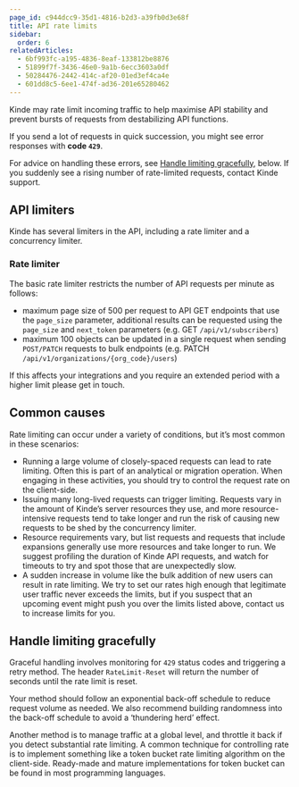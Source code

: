 ```yaml
---
page_id: c944dcc9-35d1-4816-b2d3-a39fb0d3e68f
title: API rate limits
sidebar:
  order: 6
relatedArticles:
  - 6bf993fc-a195-4836-8eaf-133812be8876
  - 51899f7f-3436-46e0-9a1b-6ecc3603a0df
  - 50284476-2442-414c-af20-01ed3ef4ca4e
  - 601dd8c5-6ee1-474f-ad36-201e65280462
---
```


Kinde may rate limit incoming traffic to help maximise API stability and prevent bursts of requests from destabilizing API functions.

If you send a lot of requests in quick succession, you might see error responses with **code `429`**.

For advice on handling these errors, see [Handle limiting gracefully](#handle-limiting-gracefully), below. If you suddenly see a rising number of rate-limited requests, contact Kinde support.

## API limiters

Kinde has several limiters in the API, including a rate limiter and a concurrency limiter.

### Rate limiter

The basic rate limiter restricts the number of API requests per minute as follows:

- maximum page size of 500 per request to API GET endpoints that use the `page_size` parameter, additional results can be requested using the `page_size` and `next_token` parameters (e.g. GET `/api/v1/subscribers`)
- maximum 100 objects can be updated in a single request when sending `POST/PATCH` requests to bulk endpoints (e.g. PATCH `/api/v1/organizations/{org_code}/users`)

If this affects your integrations and you require an extended period with a higher limit please get in touch.

## Common causes

Rate limiting can occur under a variety of conditions, but it’s most common in these scenarios:

- Running a large volume of closely-spaced requests can lead to rate limiting. Often this is part of an analytical or migration operation. When engaging in these activities, you should try to control the request rate on the client-side.
- Issuing many long-lived requests can trigger limiting. Requests vary in the amount of Kinde’s server resources they use, and more resource-intensive requests tend to take longer and run the risk of causing new requests to be shed by the concurrency limiter.
- Resource requirements vary, but list requests and requests that include expansions generally use more resources and take longer to run. We suggest profiling the duration of Kinde API requests, and watch for timeouts to try and spot those that are unexpectedly slow.
- A sudden increase in volume like the bulk addition of new users can result in rate limiting. We try to set our rates high enough that legitimate user traffic never exceeds the limits, but if you suspect that an upcoming event might push you over the limits listed above, contact us to increase limits for you.

## Handle limiting gracefully

Graceful handling involves monitoring for `429` status codes and triggering a retry method.  The header `RateLimit-Reset` will return the number of seconds until the rate limit is reset.

Your method should follow an exponential back-off schedule to reduce request volume as needed. We also recommend building randomness into the back-off schedule to avoid a ‘thundering herd’ effect.

Another method is to manage traffic at a global level, and throttle it back if you detect substantial rate limiting. A common technique for controlling rate is to implement something like a token bucket rate limiting algorithm on the client-side. Ready-made and mature implementations for token bucket can be found in most programming languages.
